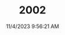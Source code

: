 ---
width: 6000
height: 4000
title: 2002
description: Black interior on an Orange 1976 BMW 2002 2.2L 5-Speed shot in Blanco, TX.
date: 11/4/2023 9:56:21 AM
cameraMake: Sony
cameraModel: ILCE-7M3
lens: E 35-150mm F2.0-F2.8 A058
settingsfStop: f/2.8
settingsISO: ISO 125
settingsShutter: 1/250
settingsFocalLength: 103 mm
---